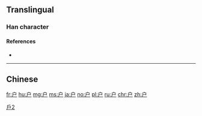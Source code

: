 {{also|戶|戸|尸}}
==Translingual==
{{stroke order|strokes=4}}
{{stroke order|type=animate}}
{{ja-forms|[[戸]]|户|[[戶]]}}

===Han character===
{{Han char|rn=63|rad=戶|as=00|sn=4|var=1|four=|canj=IS}}

====References====
* {{Han ref|kx=0414.321|hdz=32257.010|uh=6237|ud=25143}}

----

==Chinese==
{{zh-see|戶}}

[[Category:CJKV characters simplified differently in Japan and China|戶2]]
[[Category:CJKV radicals| ]]

[[fr:户]]
[[hu:户]]
[[mg:户]]
[[ms:户]]
[[ja:户]]
[[no:户]]
[[pl:户]]
[[ru:户]]
[[chr:户]]
[[zh:户]]